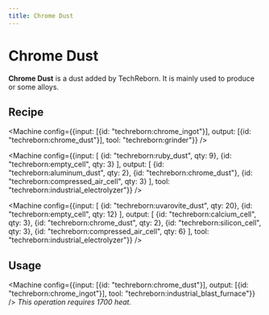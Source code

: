 ```yaml
---
title: Chrome Dust
---
```


<ItemImage file="chrome_dust" alt="Chrome Dust" size="200" />

# Chrome Dust

**Chrome Dust** is a dust added by TechReborn. It is mainly used to produce <McItem slug="techreborn:chrome_ingot" /> or some alloys.

## Recipe

<CraftingTable recipe="input techreborn:small_pile_of_chrome_dust techreborn:small_pile_of_chrome_dust air input techreborn:small_pile_of_chrome_dust techreborn:small_pile_of_chrome_dust air input air air air output techreborn:chrome_dust"/>

<Machine config={{input: [{id: "techreborn:chrome_ingot"}], output: [{id: "techreborn:chrome_dust"}], tool: "techreborn:grinder"}} />

<Machine config={{input: [
  {id: "techreborn:ruby_dust", qty: 9},
  {id: "techreborn:empty_cell", qty: 3}
], output: [
  {id: "techreborn:aluminum_dust", qty: 2},
  {id: "techreborn:chrome_dust"},
  {id: "techreborn:compressed_air_cell", qty: 3}
], tool: "techreborn:industrial_electrolyzer"}} />

<Machine config={{input: [
  {id: "techreborn:uvarovite_dust", qty: 20},
  {id: "techreborn:empty_cell", qty: 12}
], output: [
  {id: "techreborn:calcium_cell", qty: 3},
  {id: "techreborn:chrome_dust", qty: 2},
  {id: "techreborn:silicon_cell", qty: 3},
  {id: "techreborn:compressed_air_cell", qty: 6}
], tool: "techreborn:industrial_electrolyzer"}} />

## Usage

<CraftingTable recipe="input air air air input air techreborn:chrome_dust air input air air air output techreborn:small_pile_of_chrome_dust,4"/>

<Machine config={{input: [{id: "techreborn:chrome_dust"}], output: [{id: "techreborn:chrome_ingot"}], tool: "techreborn:industrial_blast_furnace"}} />
_This operation requires 1700 heat._
